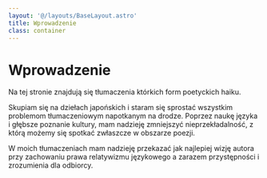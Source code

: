 ```yaml
---
layout: '@/layouts/BaseLayout.astro'
title: Wprowadzenie
class: container
---
```


# Wprowadzenie

Na tej stronie znajdują się tłumaczenia którkich form poetyckich haiku.

Skupiam się na dziełach japońskich i staram się sprostać wszystkim problemom tłumaczeniowym napotkanym na drodze. 
Poprzez naukę języka i głębsze poznanie kultury, mam nadzieję zmniejszyć nieprzekładalność, z którą możemy się spotkać zwłaszcze w obszarze poezji. 

W moich tłumaczeniach mam nadzieję przekazać jak najlepiej wizję autora przy zachowaniu prawa relatywizmu językowego a zarazem przystępności i zrozumienia dla odbiorcy. 
